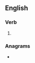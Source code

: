 ==English==

===Verb===
{{head|en|verb form}}

# {{en-past of|spoliate}}

===Anagrams===
* {{anagrams|en|a=adeilopst|pidolates|pistolade}}